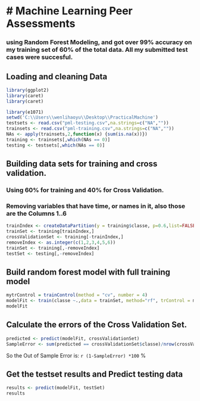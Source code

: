 # Machine Learning Peer Assessments
========================================================
###  using Random Forest Modeling, and got over 99% accuracy on my training set of 60% of the total data. All my submitted test cases were succesful.

## Loading and cleaning Data
```r
library(ggplot2)
library(caret)
library(caret)

library(e1071)
setwd('C:\\Users\\wenlihaoyu\\Desktop\\PracticalMachine')
testsets <- read.csv("pml-testing.csv",na.strings=c("NA",""))
trainsets <- read.csv("pml-training.csv",na.strings=c("NA",""))
NAs <- apply(trainsets,2,function(x) {sum(is.na(x))}) 
training <- trainsets[,which(NAs == 0)]
testing <- testsets[,which(NAs == 0)]

```

## Building data sets for training and cross validation. 
### Using 60% for training and 40% for Cross Validation.
###  Removing variables that have time, or names in it, also those are the Columns 1..6
```r
trainIndex <- createDataPartition(y = training$classe, p=0.6,list=FALSE)
trainSet <- training[trainIndex,]
crossValidationSet <- training[-trainIndex,]
removeIndex <- as.integer(c(1,2,3,4,5,6))
trainSet <- training[,-removeIndex]
testSet <- testing[,-removeIndex]
```

## Build random forest model with full training model
```r
mytrControl = trainControl(method = "cv", number = 4)
modelFit <- train(classe ~.,data = trainSet, method="rf", trControl = mytrControl)
modelFit
```


## Calculate the errors of the Cross Validation Set.
```r
predicted <- predict(modelFit, crossValidationSet)
SampleError <- sum(predicted == crossValidationSet$classe)/nrow(crossValidationSet)
```
So the Out of Sample Error  is: `r (1-SampleError) *100 ` %


## Get the testset results and Predict testing data
```r
results <- predict(modelFit, testSet)
results
```
